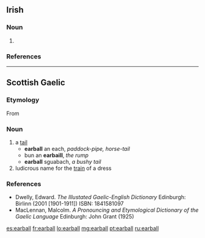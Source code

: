 ==Irish==

===Noun===
{{ga-noun|earbaill|earbaill|g=m}}

# {{alternative form of|eireaball|lang=ga}}

===References===
{{R:Dinneen}}

----
==Scottish Gaelic==

===Etymology===
From {{etyl|sga|gd}} {{term|erball|lang=sga}}

===Noun===
{{head|gd|noun|g=m|plural|earbaill}}

# a [[tail]]
#* '''earball''' an each, ''paddock-pipe, horse-tail''
#* bun an '''earbaill''', ''the rump''
#* '''earball''' sguabach, ''a bushy tail''
# ludicrous name for the [[train]] of a dress

===References===
* Dwelly, Edward. ''The Illustated Gaelic-English Dictionary'' Edinburgh: Birlinn (2001  [1901-1911]) ISBN: 1841581097
* MacLennan, Malcolm. ''A Pronouncing and Etymological Dictionary of the Gaelic Language'' Edinburgh: John Grant (1925)

[[es:earball]]
[[fr:earball]]
[[lo:earball]]
[[mg:earball]]
[[pt:earball]]
[[ru:earball]]